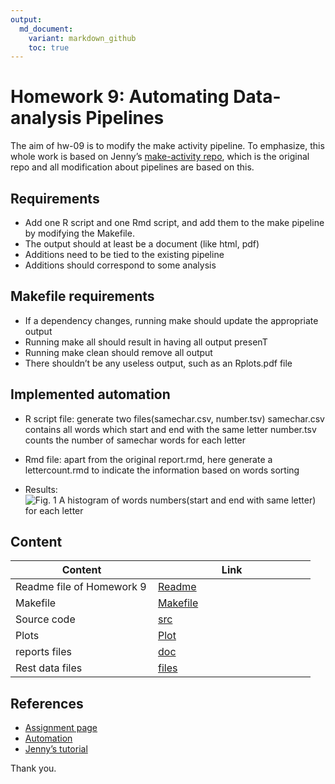 ```yaml
---
output:
  md_document:
    variant: markdown_github
    toc: true
---
```


# Homework 9: Automating Data-analysis Pipelines
The aim of hw-09 is to modify the make activity pipeline.
To emphasize, this whole work is based on Jenny's [make-activity repo](https://github.com/STAT545-UBC/make-activity), which is the original repo and all modification about pipelines are based on this.

## Requirements
  * Add one R script and one Rmd script, and add them to the make pipeline by modifying the Makefile.
  * The output should at least be a document (like html, pdf)
  * Additions need to be tied to the existing pipeline
  * Additions should correspond to some analysis
  
## Makefile requirements
  * If a dependency changes, running make should update the appropriate output 
  * Running make all should result in having all output presenT
  * Running make clean should remove all output
  * There shouldn’t be any useless output, such as an Rplots.pdf file
  
  
  
## Implemented automation

  * R script file: generate two files(samechar.csv, number.tsv)
   				samechar.csv contains all words which start and end with the same letter
   				number.tsv counts the number of samechar words for each letter
   				
  * Rmd file: apart from the original report.rmd, here generate a lettercount.rmd to indicate the information 
  						based on words sorting
  
  * Results:![*Fig. 1* A histogram of words numbers(start and end with same letter) for each letter](numbhistogram.png)
  
  
  
  
## Content

|Content | Link  |
|--------|---------|
|Readme file of Homework 9 | [Readme](https://github.com/STAT545-UBC-students/hw09-chenchenguo/blob/master/README.md)|
|Makefile | [Makefile](https://github.com/STAT545-UBC-students/hw09-chenchenguo/blob/master/Makefile)|
|Source code | [src](https://github.com/STAT545-UBC-students/hw09-chenchenguo/tree/master/src)|
|Plots| [Plot](https://github.com/STAT545-UBC-students/hw09-chenchenguo/tree/master/plot)|
|reports files| [doc](https://github.com/STAT545-UBC-students/hw09-chenchenguo/tree/master/doc) |
|Rest data files | [files](https://github.com/STAT545-UBC-students/hw09-chenchenguo/tree/master/data%20files)|

  
  

## References
- [Assignment page](http://stat545.com/Classroom/assignments/hw09/hw09.html)
- [Automation](http://stat545.com/Classroom/notes/cm109.nb.html)
- [Jenny's tutorial](http://stat545.com/automation04_make-activity.html)
  
Thank you.


  